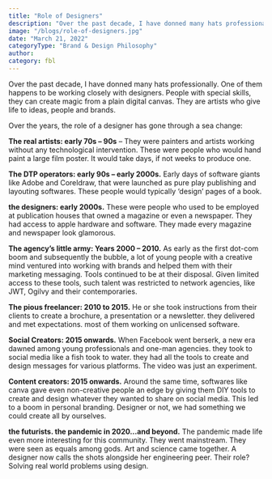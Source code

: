 ```yaml
---
title: "Role of Designers"
description: "Over the past decade, I have donned many hats professionally."
image: "/blogs/role-of-designers.jpg"
date: "March 21, 2022"
categoryType: "Brand & Design Philosophy"
author:
category: fbl
---
```


Over the past decade, I have donned many hats professionally. One of them happens to be working closely with designers. People with special skills, they can create magic from a plain digital canvas. They are artists who give life to ideas, people and brands.

Over the years, the role of a designer has gone through a sea change:

**The real artists: early 70s – 90s** – They were painters and artists working without any technological intervention. These were people who would hand paint a large film poster. It would take days, if not weeks to produce one.

**The DTP operators: early 90s – early 2000s.** Early days of software giants like Adobe and Coreldraw, that were launched as pure play publishing and layouting softwares. These people would typically ‘design’ pages of a book.

**the designers: early 2000s.** These were people who used to be employed at publication houses that owned a magazine or even a newspaper. They had access to apple hardware and software. They made every magazine and newspaper look glamorous.

**The agency’s little army: Years 2000 – 2010.** As early as the first dot-com boom and subsequently the bubble, a lot of young people with a creative mind ventured into working with brands and helped them with their marketing messaging. Tools continued to be at their disposal. Given limited access to these tools, such talent was restricted to network agencies, like JWT, Ogilvy and their contemporaries.

**The pious freelancer: 2010 to 2015.** He or she took instructions from their clients to create a brochure, a presentation or a newsletter. they delivered and met expectations. most of them working on unlicensed software.

**Social Creators: 2015 onwards.** When Facebook went berserk, a new era dawned among young professionals and one-man agencies. they took to social media like a fish took to water. they had all the tools to create and design messages for various platforms. The video was just an experiment.

**Content creators: 2015 onwards.** Around the same time, softwares like canva gave even non-creative people an edge by giving them DIY tools to create and design whatever they wanted to share on social media. This led to a boom in personal branding. Designer or not, we had something we could create all by ourselves.

**the futurists. the pandemic in 2020…and beyond.** The pandemic made life even more interesting for this community. They went mainstream. They were seen as equals among gods. Art and science came together. A designer now calls the shots alongside her engineering peer. Their role? Solving real world problems using design.
